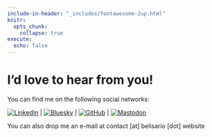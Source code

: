 ```yaml
---
include-in-header: "_includes/fontawesome-2up.html"
knitr:
  opts_chunk: 
    collapse: true
execute: 
  echo: false
---
```


# [I'd love to hear from you!]{.primary}

You can find me on the following social networks: 

[![LinkedIn](https://img.shields.io/badge/LinkedIn-%230A66C2.svg?style=flat&logo=linkedin&logoColor=white)](https://linkedin.com/in/adriano-belisario-76758632) | [![Bluesky](https://img.shields.io/badge/Bluesky-%2312100E.svg?style=flat&logo=github&logoColor=white)](https://bsky.app/profile/did:plc:c7wkk6l33tzzvkok2reyvr5f)  | [![GitHub](https://img.shields.io/badge/GitHub-%2312100E.svg?style=flat&logo=github&logoColor=white)](https://github.com/belisards)  | [![Mastodon](https://img.shields.io/badge/Mastodon-%236464FF.svg?style=flat&logo=mastodon&logoColor=white)](https://fosstodon.org/@belisards)

You can also drop me an e-mail at contact [at] belisario [dot] website